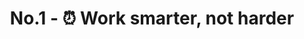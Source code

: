---
title: 'No.1 - ⏰ Work smarter, not harder'
publishedAt: '2019-09-07'
link: http://eepurl.com/gwXByD
---
